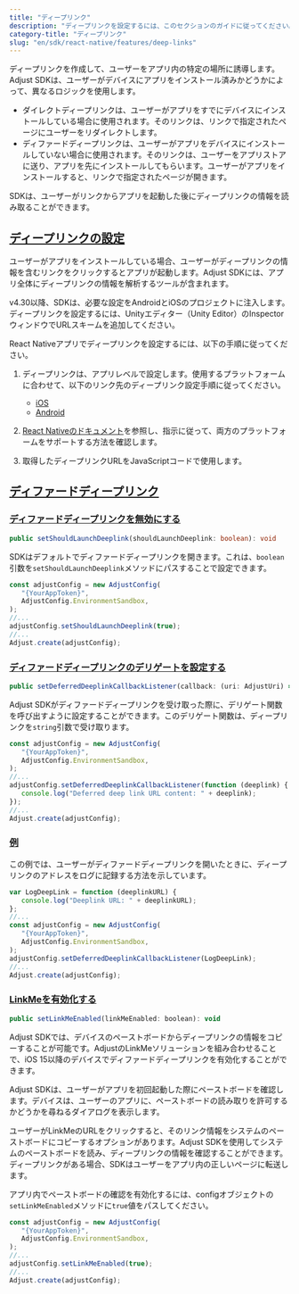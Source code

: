 ```yaml
---
title: "ディープリンク"
description: "ディープリンクを設定するには、このセクションのガイドに従ってください。"
category-title: "ディープリンク"
slug: "en/sdk/react-native/features/deep-links"
---
```

ディープリンクを作成して、ユーザーをアプリ内の特定の場所に誘導します。Adjust SDKは、ユーザーがデバイスにアプリをインストール済みかどうかによって、異なるロジックを使用します。

* ダイレクトディープリンクは、ユーザーがアプリをすでにデバイスにインストールしている場合に使用されます。そのリンクは、リンクで指定されたページにユーザーをリダイレクトします。
* ディファードディープリンクは、ユーザーがアプリをデバイスにインストールしていない場合に使用されます。そのリンクは、ユーザーをアプリストアに送り、アプリを先にインストールしてもらいます。ユーザーがアプリをインストールすると、リンクで指定されたページが開きます。

SDKは、ユーザーがリンクからアプリを起動した後にディープリンクの情報を読み取ることができます。

[ディープリンクの設定](set-up-deep-linking)
---------------------------------

ユーザーがアプリをインストールしている場合、ユーザーがディープリンクの情報を含むリンクをクリックするとアプリが起動します。Adjust SDKには、アプリ全体にディープリンクの情報を解析するツールが含まれます。

v4\.30以降、SDKは、必要な設定をAndroidとiOSのプロジェクトに注入します。ディープリンクを設定するには、Unityエディター（Unity Editor）のInspectorウィンドウでURLスキームを追加してください。

React Nativeアプリでディープリンクを設定するには、以下の手順に従ってください。

1. ディープリンクは、アプリレベルで設定します。使用するプラットフォームに合わせて、以下のリンク先のディープリンク設定手順に従ってください。

   * [iOS](/en/sdk/ios/features/deep-links)
   * [Android](/en/sdk/android/features/deep-links)

2. [React Nativeのドキュメント](https://help.adjust.com/en/article/deep-links-react-native-sdk#:~:text=React%20Native%20documentation)を参照し、指示に従って、両方のプラットフォームをサポートする方法を確認します。

3. 取得したディープリンクURLをJavaScriptコードで使用します。

[ディファードディープリンク](deferred-deep-linking)
--------------------------------------

### [ディファードディープリンクを無効にする](disable-deferred-deep-linking)

<codeblock title="メソッドシグネチャー"> 

```ts
public setShouldLaunchDeeplink(shouldLaunchDeeplink: boolean): void
```

</CodeBlock> 

SDKはデフォルトでディファードディープリンクを開きます。これは、`boolean`引数を`setShouldLaunchDeeplink`メソッドにパスすることで設定できます。

```js
const adjustConfig = new AdjustConfig(
   "{YourAppToken}",
   AdjustConfig.EnvironmentSandbox,
);
//...
adjustConfig.setShouldLaunchDeeplink(true);
//...
Adjust.create(adjustConfig);
```

### [ディファードディープリンクのデリゲートを設定する](set-up-a-deferred-deep-link-delegate)

<codeblock title="メソッドシグネチャー"> 

```ts
public setDeferredDeeplinkCallbackListener(callback: (uri: AdjustUri) => void): void
```

</CodeBlock> 

Adjust SDKがディファードディープリンクを受け取った際に、デリゲート関数を呼び出すように設定することができます。このデリゲート関数は、ディープリンクを`string`引数で受け取ります。

```js
const adjustConfig = new AdjustConfig(
   "{YourAppToken}",
   AdjustConfig.EnvironmentSandbox,
);
//...
adjustConfig.setDeferredDeeplinkCallbackListener(function (deeplink) {
   console.log("Deferred deep link URL content: " + deeplink);
});
//...
Adjust.create(adjustConfig);
```

### [例](example)

この例では、ユーザーがディファードディープリンクを開いたときに、ディープリンクのアドレスをログに記録する方法を示しています。

```js
var LogDeepLink = function (deeplinkURL) {
   console.log("Deeplink URL: " + deeplinkURL);
};
//...
const adjustConfig = new AdjustConfig(
   "{YourAppToken}",
   AdjustConfig.EnvironmentSandbox,
);
adjustConfig.setDeferredDeeplinkCallbackListener(LogDeepLink);
//...
Adjust.create(adjustConfig);
```

### [LinkMeを有効化する](enable-linkme)

<codeblock title="メソッドシグネチャー"> 

```js
public setLinkMeEnabled(linkMeEnabled: boolean): void
```

</CodeBlock> 

Adjust SDKでは、デバイスのペーストボードからディープリンクの情報をコピーすることが可能です。AdjustのLinkMeソリューションを組み合わせることで、iOS 15以降のデバイスでディファードディープリンクを有効化することができます。
<callout type="important"> 

Adjust SDKは、ユーザーがアプリを初回起動した際にペーストボードを確認します。デバイスは、ユーザーのアプリに、ペーストボードの読み取りを許可するかどうかを尋ねるダイアログを表示します。
</Callout> 

ユーザーがLinkMeのURLをクリックすると、そのリンク情報をシステムのペーストボードにコピーするオプションがあります。Adjust SDKを使用してシステムのペーストボードを読み、ディープリンクの情報を確認することができます。ディープリンクがある場合、SDKはユーザーをアプリ内の正しいページに転送します。

アプリ内でペーストボードの確認を有効化するには、configオブジェクトの`setLinkMeEnabled`メソッドに`true`値をパスしてください。

```js
const adjustConfig = new AdjustConfig(
   "{YourAppToken}",
   AdjustConfig.EnvironmentSandbox,
);
//...
adjustConfig.setLinkMeEnabled(true);
//...
Adjust.create(adjustConfig);
```

